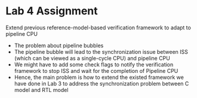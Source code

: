 # Lab 4 Assignment

Extend previous reference-model-based verification framework to adapt to pipeline CPU

- The problem about pipeline bubbles
- The pipeline bubble will lead to the synchronization issue between ISS (which can be viewed as a single-cycle CPU) and pipeline CPU
- We might have to add some check flags to notify the verification framework to stop ISS and wait for the completion of Pipeline CPU
- Hence, the main problem is how to extend the existed framework we have done in Lab 3 to address the synchronization problem between C model and RTL model